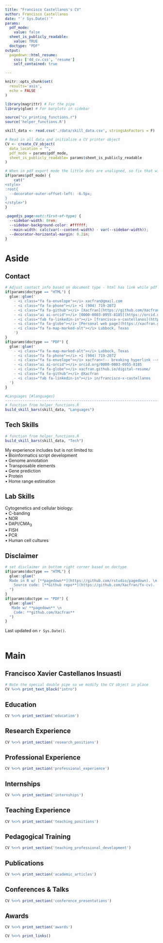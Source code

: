 ```yaml
---
title: "Francisco Castellanos's CV"
author: Francisco Castellanos
date: "`r Sys.Date()`"
params:
  pdf_mode:
    value: false
  sheet_is_publicly_readable:
    value: TRUE
  doctype: "PDF"
output:
  pagedown::html_resume:
    css: ['dd_cv.css', 'resume']
    self_contained: true

---
```


```r
knitr::opts_chunk$set(
  results='asis',
  echo = FALSE
)

library(magrittr) # For the pipe
library(glue) # For barplots in sidebar

source("cv_printing_functions.r")
source('helper_functions.R')

skill_data <- read.csv('./data/skill_data.csv', stringsAsFactors = F)

# Read in all data and initialize a CV printer object
CV <- create_CV_object(
  data_location = "",
  pdf_mode = params$pdf_mode,
  sheet_is_publicly_readable= params$sheet_is_publicly_readable
)

```


```r
# When in pdf export mode the little dots are unaligned, so fix that with some conditional CSS.
if(params$pdf_mode) {
    cat("
<style>
:root{
  --decorator-outer-offset-left: -6.5px;
}
</style>")
}
```

```css
.pagedjs_page:not(:first-of-type) {
  --sidebar-width: 0rem;
  --sidebar-background-color: #ffffff;
  --main-width: calc(var(--content-width) - var(--sidebar-width));
  --decorator-horizontal-margin: 0.2in;
}
```

Aside
================================================================================

Contact {#contact}
--------------------------------------------------------------------------------

```r
# Adjust contact info based on document type - html has link while pdf does not
if(params$doctype == "HTML") {
  glue::glue('
    - <i class="fa fa-envelope"></i> xacfran@gmail.com
    - <i class="fa fa-phone"></i> +1 (904) 719-2072
    - <i class="fa fa-github"></i> [Xacfran](https://github.com/Xacfran)
    - <i class="ai ai-orcid"></i> [0000-0003-0955-8185](https://orcid.org/0000-0003-0955-8185)
    - <i class="fab fa-linkedin-in"></i> [francisco-x-castellanos](https://www.linkedin.com/in/francisco-x-castellanos)
    - <i class="fa fa-globe"></i> [Personal web page](https://xacfran.github.io/digital-resume/)
    - <i class="fa fa-map-marked-alt"></i> Lubbock, Texas
    ')
}
if(params$doctype == "PDF") {
  glue::glue('
    - <i class="fa fa-map-marked-alt"></i> Lubbock, Texas
    - <i class="fa fa-phone"></i> +1 (904) 719-2072
    - <i class="fa fa-envelope"></i> xacfran<!-- breaking hyperlink -->@gmail.com
    - <i class="ai ai-orcid"></i> orcid.org/0000-0003-0955-8185
    - <i class="fa fa-globe"></i> xacfran.github.io/digital-resume/
    - <i class="fa fa-github"></i> @Xacfran
    - <i class="fab fa-linkedin-in"></i> in/francisco-x-castellanos
  ')
}
```

```r
#Languages {#languages}
--------------------------------------------------------------------------------
# function from helper_functions.R
build_skill_bars(skill_data, "Languages")
```

Tech Skills {#tech_skills}
--------------------------------------------------------------------------------

```r
# function from helper_functions.R
build_skill_bars(skill_data, "Tech")
```

My experience includes but is not limited to: <br>
• Bioinformatics script   development<br>
• Genome annotation<br>
• Transposable elements<br>
• Gene prediction<br>
• Protein  <br>
• Home range estimation


Lab Skills {#lab_skills}
--------------------------------------------------------------------------------

Cytogenetics and cellular biology: <br>
• C-banding<br>
• NOR<br>
• DAPI/CMA<sub>3</sub> <br>
• FISH <br>
• PCR <br>
• Human cell cultures

Disclaimer {#disclaimer}
--------------------------------------------------------------------------------

```r
# set disclaimer in bottom right corner based on doctype
if(params$doctype == "HTML") {
  glue::glue("
  Made in R w/ [**pagedown**](https://github.com/rstudio/pagedown). \n
    Source code: [**Github repo**](https://github.com/Xacfran/fx-cv).
  ")
}
if(params$doctype == "PDF") {
  glue::glue("
   Made w/ **pagedown** \n
    Code: **github.com/Xacfran**
  ")
}
```


Last updated on `r Sys.Date()`.
<br>
<br>


Main
================================================================================

Francisco Xavier Castellanos Insuasti {#title}
--------------------------------------------------------------------------------

```r
# Note the special double pipe so we modify the CV object in place
CV %<>% print_text_block("intro")
```

Education {data-icon=graduation-cap data-concise=true}
--------------------------------------------------------------------------------

```r
CV %<>% print_section('education')
```

Research Experience {data-icon=laptop}
--------------------------------------------------------------------------------

```r
CV %<>% print_section('research_positions')
```

Professional Experience {data-icon=suitcase}
--------------------------------------------------------------------------------
```r
CV %<>% print_section('professional_experience')
```

Internships {data-icon=university}
--------------------------------------------------------------------------------

```r
CV %<>% print_section('internships')
```

Teaching Experience {data-icon=chalkboard-teacher}
--------------------------------------------------------------------------------

```r
CV %<>% print_section('teaching_positions')
```

Pedagogical Training {data-icon=user-edit}
--------------------------------------------------------------------------------

```r
CV %<>% print_section('teaching_professional_development')
```

Publications {data-icon=book}
--------------------------------------------------------------------------------

```r

CV %<>% print_section('academic_articles')

```

Conferences & Talks {data-icon="users"}
--------------------------------------------------------------------------------

```r
CV %<>% print_section('conference_presentations')
```

Awards {data-icon="award"}
--------------------------------------------------------------------------------
```r
CV %<>% print_section('awards')
```

```r
CV %<>% print_links()
```

